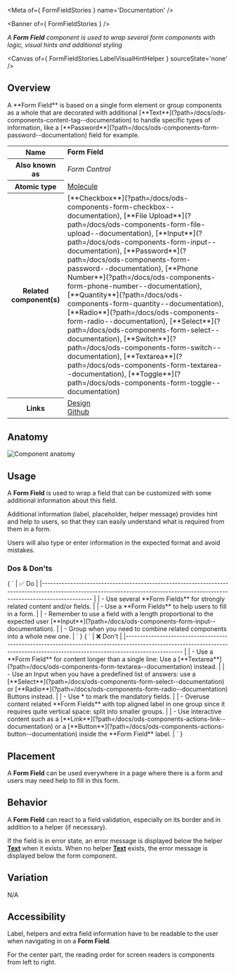 
<Meta of={ FormFieldStories } name='Documentation' />

<Banner of={ FormFieldStories } />

_A **Form Field** component is used to wrap several form components with logic, visual hints and additional styling_

<Canvas of={ FormFieldStories.LabelVisualHintHelper } sourceState='none' />

## Overview
<div>
  <div id='description'>
    A **Form Field** is based on a single form element or group components as a whole that are decorated with additional
    [**Text**](?path=/docs/ods-components-content-tag--documentation) to handle specific types of information, like a
    [**Password**](?path=/docs/ods-components-form-password--documentation) field for example.
  </div>

  <table>
    <tbody>
    <tr>
      <th scope="row">Name</th>
      <td><strong>Form Field</strong></td>
    </tr>
    <tr>
      <th scope="row">Also known as</th>
      <td><em>Form Control</em></td>
    </tr>
    <tr>
      <th scope="row">Atomic type</th>
      <td>
        <a href='https://atomicdesign.bradfrost.com/chapter-2/#molecules'>Molecule<OdsIcon
          name={ ODS_ICON_NAME.externalLink }
          style={ { fontSize: '.7rem', paddingLeft: '.3rem', paddingRight: '.2rem' } }></OdsIcon></a>
      </td>
    </tr>
    <tr>
      <th scope="row">Related component(s)</th>
      <td>
        [**Checkbox**](?path=/docs/ods-components-form-checkbox--documentation), [**File
        Upload**](?path=/docs/ods-components-form-file-upload--documentation),
        [**Input**](?path=/docs/ods-components-form-input--documentation),
        [**Password**](?path=/docs/ods-components-form-password--documentation), [**Phone
        Number**](?path=/docs/ods-components-form-phone-number--documentation),
        [**Quantity**](?path=/docs/ods-components-form-quantity--documentation),
        [**Radio**](?path=/docs/ods-components-form-radio--documentation),
        [**Select**](?path=/docs/ods-components-form-select--documentation),
        [**Switch**](?path=/docs/ods-components-form-switch--documentation),
        [**Textarea**](?path=/docs/ods-components-form-textarea--documentation),
        [**Toggle**](?path=/docs/ods-components-form-toggle--documentation)
      </td>
    </tr>
    <tr>
      <th scope="row">Links</th>
      <td>
        <a href='https://www.figma.com/proto/tIKzHa5KvHHyosgIgyBswB/Design-Tokens'>Design<OdsIcon
          name={ ODS_ICON_NAME.externalLink }
          style={ { fontSize: '.7rem', paddingLeft: '.3rem', paddingRight: '.2rem' } }></OdsIcon></a><br />
        <a href='https://github.com/ovh/design-system/tree/master/packages/components/src/form-field'>Github<OdsIcon
          name={ ODS_ICON_NAME.externalLink }
          style={ { fontSize: '.7rem', paddingLeft: '.3rem', paddingRight: '.2rem' } }></OdsIcon></a>
      </td>
    </tr>
    </tbody>
  </table>
</div>

## Anatomy

![Component anatomy](components/form-field/anatomy.png "Component anatomy")

## Usage

A **Form Field** is used to wrap a field that can be customized with some additional information about this field.

Additional information (label, placeholder, helper message) provides hint and help to users, so that they can easily understand what is required from them in a form.

Users will also type or enter information in the expected format and avoid mistakes.

### Dos & Don'ts

<Markdown>
  { `
| ✅ Do                                                                                                                                                                           |
|------------------------------------------------------------------------------------------------------------------------------------------------------------------------------ |
| - Use several **Form Fields** for strongly related content and/or fields.                                                                                                      |
| - Use a **Form Fields** to help users to fill in a form.                                                                                                                       |
| - Remember to use a field with a length proportional to the expected user [**Input**](?path=/docs/ods-components-form-input--documentation).                                   |
| - Group when you need to combine related components into a whole new one.                                                                                                      |
` }
</Markdown>
<Markdown>
  { `
| ❌ Don't                                                                                                                                                                                                                    |
|--------------------------------------------------------------------------------------------------------------------------------------------------------------------------------                                           |
| - Use a **Form Field** for content longer than a single line: Use a [**Textarea**](?path=/docs/ods-components-form-textarea--documentation) instead.                                                                       |
| - Use an Input when you have a predefined list of answers: use a [**Select**](?path=/docs/ods-components-form-select--documentation) or [**Radio**](?path=/docs/ods-components-form-radio--documentation) Buttons instead. |
| - Use * to mark the mandatory fields.                                                                                                                                                                                      |
| - Overuse content related **Form Fields** with top aligned label in one group since it requires quite vertical space: split into smaller groups.                                                                           |
| - Use interactive content such as a [**Link**](?path=/docs/ods-components-actions-link--documentation) or a [**Button**](?path=/docs/ods-components-actions-button--documentation) inside the **Form Field** label.        |
` }
</Markdown>

## Placement

A **Form Field** can be used everywhere in a page where there is a form and users may need help to fill in this form.

## Behavior

A **Form Field** can react to a field validation, especially on its border and in addition to a helper (if necessary).

If the field is in error state, an error message is displayed below the helper [**Text**](?path=/docs/ods-components-content-tag--documentation) when it exists. When no helper [**Text**](?path=/docs/ods-components-content-tag--documentation) exists, the error message is displayed below the form component.

## Variation

N/A

## Accessibility

Label, helpers and extra field information have to be readable to the user when navigating in on a **Form Field**.

For the center part, the reading order for screen readers is components from left to right.

